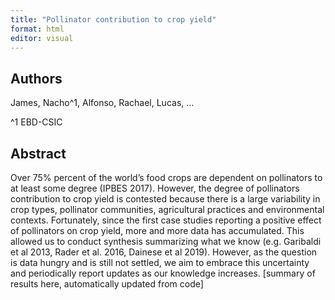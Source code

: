 ```yaml
---
title: "Pollinator contribution to crop yield"
format: html
editor: visual
---
```


## Authors

James, Nacho\^1, Alfonso, Rachael, Lucas, ...

\^1 EBD-CSIC

## Abstract

Over 75% percent of the world's food crops are dependent on pollinators to at least some degree (IPBES 2017). However, the degree of pollinators contribution to crop yield is contested because there is a large variability in crop types, pollinator communities, agricultural practices and environmental contexts. Fortunately, since the first case studies reporting a positive effect of pollinators on crop yield, more and more data has accumulated. This allowed us to conduct synthesis summarizing what we know (e.g. Garibaldi et al 2013, Rader et al. 2016, Dainese et al 2019). However, as the question is data hungry and is still not settled, we aim to embrace this uncertainty and periodically report updates as our knowledge increases. \[summary of results here, automatically updated from code\]
